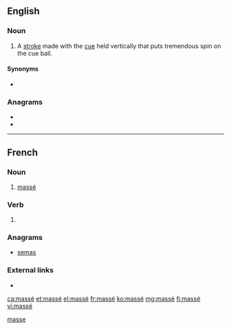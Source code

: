{{also|masse|Masse|Maße|mäße}}
==English==

===Noun===
{{en-noun}}

# {{label|en|billiards}} A [[stroke]] made with the [[cue]] held vertically that puts tremendous spin on the cue ball.

====Synonyms====
* {{l|en|Massé shot}}

===Anagrams===
* {{l|en|mesas}}
* {{l|en|seams}}

[[Category:English terms spelled with É|masse]]

----

==French==

===Noun===
{{fr-noun|m}}

# {{label|fr|billiards}} [[massé#English|massé]]

===Verb===
{{fr-past participle}}

# {{inflection of|masser||past|part|lang=fr}}

===Anagrams===
* [[semas#French|semas]]

===External links===
* {{R:TLFi}}

[[ca:massé]]
[[et:massé]]
[[el:massé]]
[[fr:massé]]
[[ko:massé]]
[[mg:massé]]
[[fi:massé]]
[[vi:massé]]